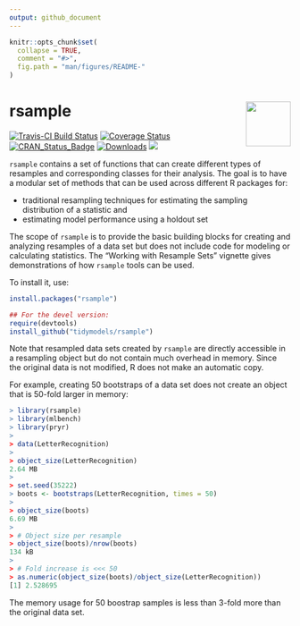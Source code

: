 ```yaml
---
output: github_document
---
```


```r
knitr::opts_chunk$set(
  collapse = TRUE,
  comment = "#>",
  fig.path = "man/figures/README-"
)
```

# rsample <img src="man/figures/logo.png" align="right" height="80px"/> 

[![Travis-CI Build Status](https://travis-ci.org/tidymodels/rsample.svg?branch=master)](https://travis-ci.org/tidymodels/rsample)
[![Coverage Status](https://img.shields.io/codecov/c/github/tidymodels/rsample/master.svg)](https://codecov.io/github/tidymodels/rsample?branch=master)
[![CRAN_Status_Badge](http://www.r-pkg.org/badges/version/rsample)](https://cran.r-project.org/package=rsample)
[![Downloads](http://cranlogs.r-pkg.org/badges/rsample)](https://cran.r-project.org/package=rsample)
![](https://img.shields.io/badge/lifecycle-maturing-blue.svg)

`rsample` contains a set of functions that can create different types of resamples and corresponding classes for their analysis. 
The goal is to have a modular set of methods that can be used across different R packages for:
 
 * traditional resampling techniques for estimating the sampling distribution of a statistic and
 * estimating model performance using a holdout set
 
The scope of `rsample` is to provide the basic building blocks for creating and analyzing resamples of a data set but does not include code for modeling or calculating statistics. The "Working with Resample Sets" vignette gives demonstrations of how `rsample` tools can be used.  

To install it, use:
```r
install.packages("rsample")

## For the devel version:
require(devtools)
install_github("tidymodels/rsample")
```

Note that resampled data sets created by `rsample` are directly accessible in a resampling object but do not contain much overhead in memory. Since the original data is not modified, R does not make an automatic copy. 
 
For example, creating 50 bootstraps of a data set does not create an object that is 50-fold larger in memory:

```r
> library(rsample)
> library(mlbench)
> library(pryr)
> 
> data(LetterRecognition)
> 
> object_size(LetterRecognition)
2.64 MB
> 
> set.seed(35222)
> boots <- bootstraps(LetterRecognition, times = 50)
> 
> object_size(boots)
6.69 MB
> 
> # Object size per resample
> object_size(boots)/nrow(boots)
134 kB
> 
> # Fold increase is <<< 50
> as.numeric(object_size(boots)/object_size(LetterRecognition))
[1] 2.528695
```

The memory usage for 50 boostrap samples is less than 3-fold more than the original data set. 

